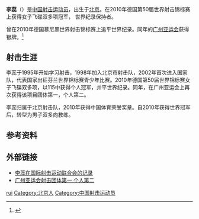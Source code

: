 {{Other uses|李蕊}}
'''李蕊'''（{{bd|1983年|8月10日}}）是[[中国|中国]][[射击运动员|射击运动员]]，出生于[[北京|北京]]。在2010年德国第50届世界射击锦标赛上获得女子飞碟双多项冠军， 世界纪录保持者。

曾在2010年德国慕尼黑世界射击锦标赛上追平世界纪录。同年的[[广州亚运会|广州亚运会]]获得银牌。<ref>{{cite web |title=图文-女子双多向飞碟团体颁奖仪式 中国三朵金花 |url=http://yayun2010.sina.com.cn/o/p/2010-11-21/20225326022.shtml |website=新浪竞技风暴 |accessdate=2019-09-23 |archive-date=2016-03-04 |archive-url=https://web.archive.org/web/20160304093645/http://yayun2010.sina.com.cn/o/p/2010-11-21/20225326022.shtml |dead-url=no }}</ref>

==射击生涯==
李蕊于1995年开始学习射击，1998年加入北京市射击队，2002年首次进入国家队，代表国家出征芬兰世界锦标赛青少年比赛。2010年德国第50届世界锦标赛女子飞碟双多项，以115中获得个人冠军，并平世界纪录。同年，在广州亚运会上再次获得该项目团体第一，个人第二。

李蕊归属于北京射击队，2010年获得中国体育荣誉奖章。自2010年获得世界冠军后，转型为男子双多向教练。

==参考资料==
{{reflist}}

==外部链接==
*[http://www.issf-sports.org/athletes/athlete.ashx?personissfid=SHCHNW1008198301 李蕊在国际射击运动联合会的记录] {{Wayback|url=http://www.issf-sports.org/athletes/athlete.ashx?personissfid=SHCHNW1008198301 |date=20160304074858 }}
*[http://www.gettyimages.com/detail/news-photo/gold-medalists-li-qingnian-li-rui-and-zhang-yafei-of-china-news-photo/107043049 广州亚运会射击团体第一 个人第二] {{Wayback|url=http://www.gettyimages.com/detail/news-photo/gold-medalists-li-qingnian-li-rui-and-zhang-yafei-of-china-news-photo/107043049 |date=20160305102456 }}

{{DEFAULTSORT:li rui}}
[[Category:李姓|rui]]
[[Category:北京人|Category:北京人]]
[[Category:中国射击运动员|Category:中国射击运动员]]